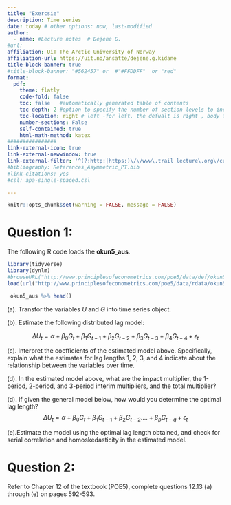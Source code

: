 ---
title: "Exercsie"
description: Time series 
date: today # other options: now, last-modified
author:
  - name: #Lecture notes  # Dejene G. 
#url: 
affiliation: UiT The Arctic University of Norway 
affiliation-url: https://uit.no/ansatte/dejene.g.kidane
title-block-banner: true
#title-block-banner: "#562457" or  #"#FFDDFF"  or "red"
format:
  pdf:
    theme: flatly
    code-fold: false
    toc: false   #automatically generated table of contents
    toc-depth: 2 #option to specify the number of section levels to include in the table of contents. The default is 3 
    toc-location: right # left -for left, the defualt is right , body for body 
    number-sections: False
    self-contained: true
    html-math-method: katex
################
link-external-icon: true
link-external-newwindow: true
link-external-filter: '^(?:http:|https:)\/\/www\.trail lecture\.org\/custom'
#bibliography: References_Asymmetric_PT.bib
#link-citations: yes
#csl: apa-single-spaced.csl

---
  
```{r setup, include=FALSE} 
knitr::opts_chunk$set(warning = FALSE, message = FALSE) 
```

# Question 1:

The following R code loads the **okun5_aus**. 
```{r}
library(tidyverse)
library(dynlm)
#browseURL("http://www.principlesofeconometrics.com/poe5/data/def/okun5_aus.def")
load(url("http://www.principlesofeconometrics.com/poe5/data/rdata/okun5_aus.rdata"))

 okun5_aus %>% head()


```
 (a). Transfor the variables $U$ and $G$ into time series object. 
 
 (b). Estimate the following distributed lag model: 
 
 $$
 \Delta U_t = \alpha + \beta_0 G_t +\beta_1 G_{t-1}+\beta_2 G_{t-2}+\beta_3 G_{t-3}+\beta_4 G_{t-4} +\epsilon_t
 $$
 
(c). Interpret the coefficients of the estimated model above. Specifically, explain what the estimates for lag lengths 1, 2, 3, and 4 indicate about the relationship between the variables over time.


(d). In the estimated model above, what are the impact multiplier, the 1-period, 2-period, and 3-period interim multipliers, and the total multiplier?

(d). If given the general model below, how would you determine the optimal lag length? 
$$
 \Delta U_t = \alpha + \beta_0 G_t +\beta_1 G_{t-1}+\beta_2 G_{t-2}....+\beta_p G_{t-q} +\epsilon_t
 $$

(e).Estimate the model using the optimal lag length obtained, and check for serial correlation and homoskedasticity in the estimated model. 


# Question 2:

Refer to Chapter 12 of the textbook (POE5), complete questions 12.13 (a) through (e) on pages 592-593.


